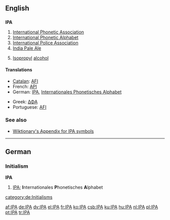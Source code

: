 {{see|ipa}}
==English==

==={{initialism}}===
'''IPA'''

# [[International Phonetic Association]]
# [[International Phonetic Alphabet]]
# [[International Police Association]]
# [[India Pale Ale]]
# {{organic compound}} [[isopropyl|Isopropyl]] [[alcohol]]

====Translations====
{{trans-top|International Phonetic Alphabet}}
*[[Catalan]]: [[AFI]]
*French: [[API]]
*German: [[IPA#German|IPA]], [[Internationales Phonetisches Alphabet]] {{n}}
{{trans-mid}}
*Greek: [[ΔΦΑ]]
*Portuguese: [[AFI]]
{{trans-bottom}}

===See also===
*[[Wiktionary:About International Phonetic Alphabet|Wiktionary's Appendix for IPA symbols]]

----

==German==

===Initialism===
'''IPA''' {{n}}

#[[IPA#English|IPA]]; '''I'''nternationales '''P'''honetisches '''A'''lphabet

[[category:de:Initialisms]]

[[af:IPA]]
[[de:IPA]]
[[dv:IPA]]
[[el:IPA]]
[[fr:IPA]]
[[ko:IPA]]
[[csb:IPA]]
[[ku:IPA]]
[[hu:IPA]]
[[nl:IPA]]
[[pl:IPA]]
[[pt:IPA]]
[[tr:IPA]]